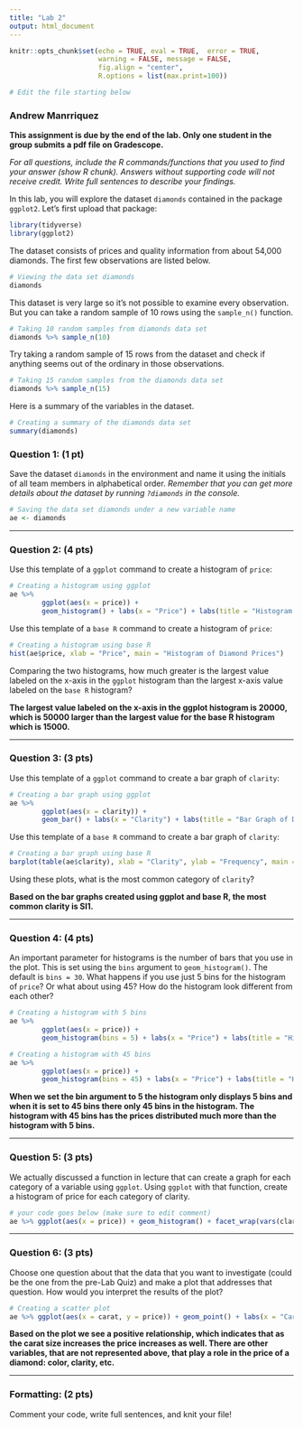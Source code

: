 ```yaml
---
title: "Lab 2"
output: html_document
---
```


```r
knitr::opts_chunk$set(echo = TRUE, eval = TRUE,  error = TRUE,
                      warning = FALSE, message = FALSE, 
                      fig.align = "center",
                      R.options = list(max.print=100))

# Edit the file starting below
```

### Andrew Manrriquez

**This assignment is due by the end of the lab. Only one student in the group submits a pdf file on Gradescope.**

*For all questions, include the R commands/functions that you used to find your answer (show R chunk). Answers without supporting code will not receive credit. Write full sentences to describe your findings.*

In this lab, you will explore the dataset `diamonds` contained in the package `ggplot2`. Let's first upload that package:

```r
library(tidyverse)
library(ggplot2)
```

The dataset consists of prices and quality information from about 54,000 diamonds. The first few observations are listed below.

```r
# Viewing the data set diamonds
diamonds
```

This dataset is very large so it's not possible to examine every observation. But you can take a random sample of 10 rows using the `sample_n()` function.

```r
# Taking 10 random samples from diamonds data set
diamonds %>% sample_n(10)
```

Try taking a random sample of 15 rows from the dataset and check if anything seems out of the ordinary in those observations.

```r
# Taking 15 random samples from the diamonds data set
diamonds %>% sample_n(15)
```

Here is a summary of the variables in the dataset.

```r
# Creating a summary of the diamonds data set
summary(diamonds)
```

### Question 1: (1 pt)

Save the dataset `diamonds` in the environment and name it using the initials of all team members in alphabetical order. *Remember that you can get more details about the dataset by running `?diamonds` in the console.*

```r
# Saving the data set diamonds under a new variable name
ae <- diamonds

```

------------------------------------------------------------------------

### Question 2: (4 pts)

Use this template of a `ggplot` command to create a histogram of `price`:

```r
# Creating a histogram using ggplot
ae %>% 
        ggplot(aes(x = price)) + 
        geom_histogram() + labs(x = "Price") + labs(title = "Histogram of Diamond Prices") + labs(y = "Frequency") + theme_minimal()
```

Use this template of a `base R` command to create a histogram of `price`:

```r
# Creating a histogram using base R
hist(ae$price, xlab = "Price", main = "Histogram of Diamond Prices")  
```

Comparing the two histograms, how much greater is the largest value labeled on the x-axis in the `ggplot` histogram than the largest x-axis value labeled on the `base R` histogram?

**The largest value labeled on the x-axis in the ggplot histogram is 20000, which is 50000 larger than the largest value for the base R histogram which is 15000.**

------------------------------------------------------------------------

### Question 3: (3 pts)

Use this template of a `ggplot` command to create a bar graph of `clarity`:

```r
# Creating a bar graph using ggplot
ae %>% 
        ggplot(aes(x = clarity)) + 
        geom_bar() + labs(x = "Clarity") + labs(title = "Bar Graph of Diamond Clarity") + labs(y = "Frequency") + theme_minimal()
```

Use this template of a `base R` command to create a bar graph of `clarity`:

```r
# Creating a bar graph using base R
barplot(table(ae$clarity), xlab = "Clarity", ylab = "Frequency", main = "Bar Graph of Diamond Clarity")  
```

Using these plots, what is the most common category of `clarity`?

**Based on the bar graphs created using ggplot and base R, the most common clarity is SI1.**

------------------------------------------------------------------------

### Question 4: (4 pts)

An important parameter for histograms is the number of bars that you use in the plot. This is set using the `bins` argument to `geom_histogram()`. The default is `bins = 30`. What happens if you use just 5 bins for the histogram of `price`? Or what about using 45? How do the histogram look different from each other?

```r
# Creating a histogram with 5 bins
ae %>% 
        ggplot(aes(x = price)) + 
        geom_histogram(bins = 5) + labs(x = "Price") + labs(title = "Histogram of Prices") + labs(y = "Frequency") + theme_minimal()

# Creating a histogram with 45 bins
ae %>% 
        ggplot(aes(x = price)) + 
        geom_histogram(bins = 45) + labs(x = "Price") + labs(title = "Histogram of Prices") + labs(y = "Frequency") + theme_minimal()
```

**When we set the bin argument to 5 the histogram only displays 5 bins and when it is set to 45 bins there only 45 bins in the histogram. The histogram with 45 bins has the prices distributed much more than the histogram with 5 bins.**

------------------------------------------------------------------------

### Question 5: (3 pts)

We actually discussed a function in lecture that can create a graph for each category of a variable using `ggplot`. Using `ggplot` with that function, create a histogram of price for each category of clarity.

```r
# your code goes below (make sure to edit comment)
ae %>% ggplot(aes(x = price)) + geom_histogram() + facet_wrap(vars(clarity)) + labs(x = "Price") + labs(y = "Frequency") + labs(title = "Price Frequencies by Clarity") + theme_minimal()
```

------------------------------------------------------------------------

### Question 6: (3 pts)

Choose one question about that the data that you want to investigate (could be the one from the pre-Lab Quiz) and make a plot that addresses that question. How would you interpret the results of the plot?

```r
# Creating a scatter plot
ae %>% ggplot(aes(x = carat, y = price)) + geom_point() + labs(x = "Carat") + labs(y = "Price") + labs(title = "Relationship Between Carat Size and Price")
```

**Based on the plot we see a positive relationship, which indicates that as the carat size increases the price increases as well. There are other variables, that are not represented above, that play a role in the price of a diamond: color, clarity, etc.**

------------------------------------------------------------------------

### Formatting: (2 pts)

Comment your code, write full sentences, and knit your file!

